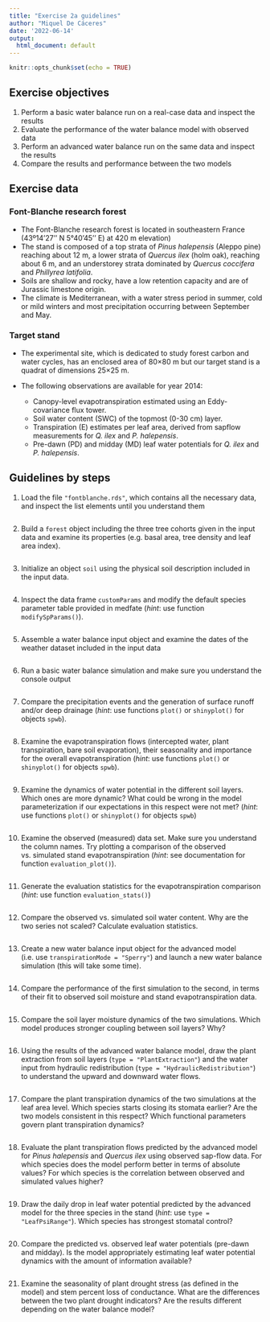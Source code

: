 ```yaml
---
title: "Exercise 2a guidelines"
author: "Miquel De Cáceres"
date: '2022-06-14'
output:
  html_document: default
---
```


```r
knitr::opts_chunk$set(echo = TRUE)
```



## Exercise objectives

  1. Perform a basic water balance run on a real-case data and inspect the results
  2. Evaluate the performance of the water balance model with observed data
  3. Perform an advanced water balance run on the same data and inspect the results
  4. Compare the results and performance between the two models
  

## Exercise data
### Font-Blanche research forest

 + The Font-Blanche research forest is located in southeastern France (43º14'27'' N 5°40'45'' E) at 420 m elevation)
 + The stand is composed of a top strata of *Pinus halepensis* (Aleppo pine) reaching about 12 m, a lower strata of *Quercus ilex* (holm oak), reaching about 6 m, and an understorey strata dominated by *Quercus coccifera* and *Phillyrea latifolia*. 
 + Soils are shallow and rocky, have a low retention capacity and are of Jurassic limestone origin. 
 + The climate is Mediterranean, with a water stress period in summer, cold or mild winters and most precipitation occurring between September and May. 


### Target stand

+ The experimental site, which is dedicated to study forest carbon and water cycles, has an enclosed area of 80×80 m but our target stand is a quadrat of dimensions 25×25 m. 
+ The following observations are available for year 2014:

   + Canopy-level evapotranspiration estimated using an Eddy-covariance flux tower.
   + Soil water content (SWC) of the topmost (0-30 cm) layer.
   + Transpiration (E) estimates per leaf area, derived from sapflow measurements for *Q. ilex* and *P. halepensis*.
   + Pre-dawn (PD) and midday (MD) leaf water potentials for *Q. ilex* and *P. halepensis*.

## Guidelines by steps

1. Load the file `"fontblanche.rds"`, which contains all the necessary data, and inspect the list elements until you understand them

```r

```

2. Build a `forest` object including the three tree cohorts given in the input data and examine its properties (e.g. basal area, tree density and leaf area index).

```r

```

3. Initialize an object `soil` using the physical soil description included in the input data.

```r

```

4. Inspect the data frame `customParams` and modify the default species parameter table provided in medfate (*hint*: use function `modifySpParams()`).

```r

```

5. Assemble a water balance input object and examine the dates of the weather dataset included in the input data

```r

```

6. Run a basic water balance simulation and make sure you understand the console output

```r

```

7. Compare the precipitation events and the generation of surface runoff and/or deep drainage (*hint*: use functions `plot()`  or `shinyplot()` for objects `spwb`).

```r

```

8. Examine the evapotranspiration flows (intercepted water, plant transpiration, bare soil evaporation), their seasonality and importance for the overall evapotranspiration (*hint*: use functions `plot()`  or `shinyplot()` for objects `spwb`).

```r

```

9. Examine the dynamics of water potential in the different soil layers. Which ones are more dynamic? What could be wrong in the model parameterization if our expectations in this respect were not met? (*hint*: use functions `plot()`  or `shinyplot()` for objects `spwb`)

```r

```

10. Examine the observed (measured) data set. Make sure you understand the column names. Try plotting a comparison of the observed vs. simulated stand evapotranspiration (*hint*: see documentation for function `evaluation_plot()`). 

```r

```

11. Generate the evaluation statistics for the evapotranspiration comparison (*hint*: use function `evaluation_stats()`)

```r

```

12. Compare the observed vs. simulated soil water content. Why are the two series not scaled? Calculate evaluation statistics.

```r

```

13. Create a new water balance input object for the advanced model (i.e. use `transpirationMode = "Sperry"`) and launch a new water balance simulation (this will take some time).

```r

```

14. Compare the performance of the first simulation to the second, in terms of their fit to observed soil moisture and stand evapotranspiration data.

```r

```

15. Compare the soil layer moisture dynamics of the two simulations. Which model produces stronger coupling between soil layers? Why?

```r

```

16. Using the results of the advanced water balance model, draw the plant extraction from soil layers (`type = "PlantExtraction"`) and the water input from hydraulic redistribution (`type = "HydraulicRedistribution"`) to understand the upward and downward water flows.

```r

```

17. Compare the plant transpiration dynamics of the two simulations at the leaf area level. Which species starts closing its stomata earlier? Are the two models consistent in this respect? Which functional parameters govern plant transpiration dynamics?

```r

```

18. Evaluate the plant transpiration flows predicted by the advanced model for *Pinus halepensis* and *Quercus ilex* using observed sap-flow data. For which species does the model perform better in terms of absolute values? For which species is the correlation between observed and simulated values higher?

```r

```

19. Draw the daily drop in leaf water potential predicted by the advanced model for the three species in the stand (*hint*: use `type = "LeafPsiRange"`). Which species has strongest stomatal control?

```r

```

20. Compare the predicted vs. observed leaf water potentials (pre-dawn and midday). Is the model  appropriately estimating leaf water potential dynamics with the amount of information available?

```r

```

21. Examine the seasonality of plant drought stress (as defined in the model) and stem percent loss of conductance. What are the differences between the two plant drought indicators? Are the results different depending on the water balance model? 

```r

```

